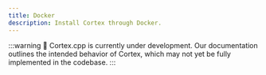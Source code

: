 ```yaml
---
title: Docker
description: Install Cortex through Docker.
---
```


:::warning
🚧 Cortex.cpp is currently under development. Our documentation outlines the intended behavior of Cortex, which may not yet be fully implemented in the codebase.
:::
